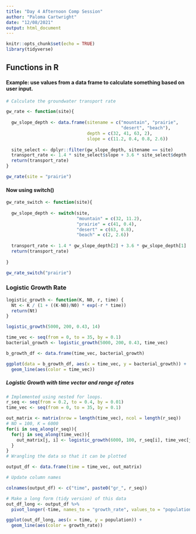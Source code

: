 ```yaml
---
title: "Day 4 Afternoon Comp Session"
author: "Paloma Cartwright"
date: "12/08/2021"
output: html_document
---
```


```r
knitr::opts_chunk$set(echo = TRUE)
library(tidyverse)
```
## Functions in R 

#### Example: use values from a data frame to calculate something based on user input. 

```r
# Calculate the groundwater transport rate 

gw_rate <- function(site){
  
  gw_slope_depth <- data.frame(sitename = c("mountain", "prairie", 
                                            "desert", "beach"), 
                               depth = c(32, 41, 63, 2), 
                               slope = c(11.2, 0.4, 0.8, 2.6))
  
  site_select <- dplyr::filter(gw_slope_depth, sitename == site)
  transport_rate <- 1.4 * site_select$slope + 3.6 * site_select$depth
  return(transport_rate)
}

gw_rate(site = "prairie")
```
 
#### Now using switch()


```r

gw_rate_switch <- function(site){
  
  gw_slope_depth <- switch(site, 
                           "mountain" = c(32, 11.2), 
                           "prairie" = c(41, 0.4), 
                           "desert" = c(63, 0.8), 
                           "beach" = c(2, 2.6))
  
  transport_rate <- 1.4 * gw_slope_depth[2] + 3.6 * gw_slope_depth[1]
  return(transport_rate)
  
}

gw_rate_switch("prairie")
```
 
### Logistic Growth Rate 

```r
logistic_growth <- function(K, N0, r, time) {
  Nt <- K / (1 + ((K-N0)/N0) * exp(-r * time))
  return(Nt)
}

logistic_growth(5000, 200, 0.43, 14)

time_vec <- seq(from = 0, to = 35, by = 0.1)
bacterial_growth <- logistic_growth(5000, 200, 0.43, time_vec)

b_growth_df <- data.frame(time_vec, bacterial_growth)

ggplot(data = b_growth_df, aes(x = time_vec, y = bacterial_growth)) +
  geom_line(aes(color = time_vec))

```

##### Logistic Growth with time vector and range of rates

```r
# Implemented using nested for loops. 
r_seq <- seq(from = 0.2, to = 0.4, by = 0.01)
time_vec <- seq(from = 0, to = 35, by = 0.1)

out_matrix <- matrix(nrow = length(time_vec), ncol = length(r_seq))
# NO = 100, K = 6000
for(i in seq_along(r_seq)){
  for(j in seq_along(time_vec)){
    out_matrix[j, i] <- logistic_growth(6000, 100, r_seq[i], time_vec[j])
  }
}
# Wrangling the data so that it can be plotted 

output_df <- data.frame(time = time_vec, out_matrix)

# Update column names 

colnames(output_df) <- c("time", paste0("gr_", r_seq))

# Make a long form (tidy version) of this data 
out_df_long <- output_df %>% 
  pivot_longer(-time, names_to = "growth_rate", values_to = "population")

ggplot(out_df_long, aes(x = time, y = population)) +
  geom_line(aes(color = growth_rate))
```


